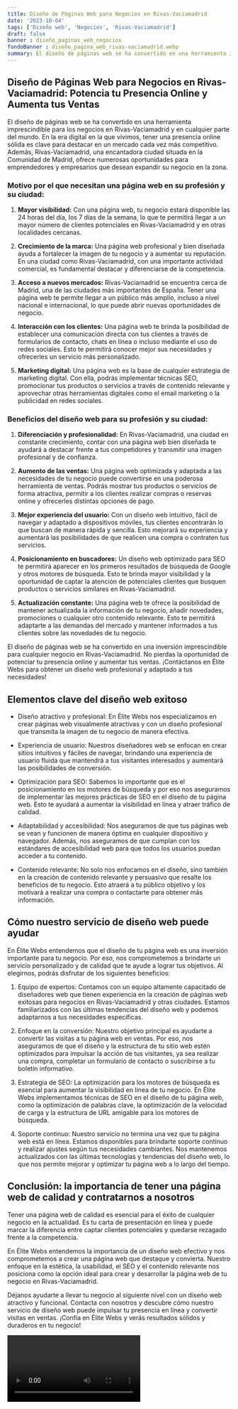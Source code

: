 ```yaml
---
title: Diseño de Páginas Web para Negocios en Rivas-Vaciamadrid
date: '2023-10-04'
tags: ['Diseño web', 'Negocios', 'Rivas-Vaciamadrid']
draft: false
banner : diseño_paginas_web_negocios
fondoBanner : diseño_pagina_web_rivas-vaciamadrid.webp
summary: El diseño de páginas web se ha convertido en una herramienta imprescindible para los negocios en RivasVaciamadrid y en cualquier parte del mundo. En la era digital en la que vivimos, tener una presencia online sólida es clave para destacar en un mercado cada vez más competitivo. Además, RivasVaciamadrid, una encantadora ciudad situada en la Comunidad de Madrid, ofrece numerosas oportunidades para emprendedores y empresarios que desean expandir su negocio en la zona.
---
```


## Diseño de Páginas Web para Negocios en Rivas-Vaciamadrid: Potencia tu Presencia Online y Aumenta tus Ventas

El diseño de páginas web se ha convertido en una herramienta imprescindible para los negocios en Rivas-Vaciamadrid y en cualquier parte del mundo. En la era digital en la que vivimos, tener una presencia online sólida es clave para destacar en un mercado cada vez más competitivo. Además, Rivas-Vaciamadrid, una encantadora ciudad situada en la Comunidad de Madrid, ofrece numerosas oportunidades para emprendedores y empresarios que desean expandir su negocio en la zona.

### Motivo por el que necesitan una página web en su profesión y su ciudad:

1. **Mayor visibilidad:** Con una página web, tu negocio estará disponible las 24 horas del día, los 7 días de la semana, lo que te permitirá llegar a un mayor número de clientes potenciales en Rivas-Vaciamadrid y en otras localidades cercanas.

2. **Crecimiento de la marca:** Una página web profesional y bien diseñada ayuda a fortalecer la imagen de tu negocio y a aumentar su reputación. En una ciudad como Rivas-Vaciamadrid, con una importante actividad comercial, es fundamental destacar y diferenciarse de la competencia.

3. **Acceso a nuevos mercados:** Rivas-Vaciamadrid se encuentra cerca de Madrid, una de las ciudades más importantes de España. Tener una página web te permite llegar a un público más amplio, incluso a nivel nacional e internacional, lo que puede abrir nuevas oportunidades de negocio.

4. **Interacción con los clientes:** Una página web te brinda la posibilidad de establecer una comunicación directa con tus clientes a través de formularios de contacto, chats en línea o incluso mediante el uso de redes sociales. Esto te permitirá conocer mejor sus necesidades y ofrecerles un servicio más personalizado.

5. **Marketing digital:** Una página web es la base de cualquier estrategia de marketing digital. Con ella, podrás implementar técnicas SEO, promocionar tus productos o servicios a través de contenido relevante y aprovechar otras herramientas digitales como el email marketing o la publicidad en redes sociales.

### Beneficios del diseño web para su profesión y su ciudad:

1. **Diferenciación y profesionalidad:** En Rivas-Vaciamadrid, una ciudad en constante crecimiento, contar con una página web bien diseñada te ayudará a destacar frente a tus competidores y transmitir una imagen profesional y de confianza.

2. **Aumento de las ventas:** Una página web optimizada y adaptada a las necesidades de tu negocio puede convertirse en una poderosa herramienta de ventas. Podrás mostrar tus productos o servicios de forma atractiva, permitir a los clientes realizar compras o reservas online y ofrecerles distintas opciones de pago.

3. **Mejor experiencia del usuario:** Con un diseño web intuitivo, fácil de navegar y adaptado a dispositivos móviles, tus clientes encontrarán lo que buscan de manera rápida y sencilla. Esto mejorará su experiencia y aumentará las posibilidades de que realicen una compra o contraten tus servicios.

4. **Posicionamiento en buscadores:** Un diseño web optimizado para SEO te permitirá aparecer en los primeros resultados de búsqueda de Google y otros motores de búsqueda. Esto te brinda mayor visibilidad y la oportunidad de captar la atención de potenciales clientes que busquen productos o servicios similares en Rivas-Vaciamadrid.

5. **Actualización constante:** Una página web te ofrece la posibilidad de mantener actualizada la información de tu negocio, añadir novedades, promociones o cualquier otro contenido relevante. Esto te permitirá adaptarte a las demandas del mercado y mantener informados a tus clientes sobre las novedades de tu negocio.

El diseño de páginas web se ha convertido en una inversión imprescindible para cualquier negocio en Rivas-Vaciamadrid. No pierdas la oportunidad de potenciar tu presencia online y aumentar tus ventas. ¡Contáctanos en Élite Webs para obtener un diseño web profesional y adaptado a tus necesidades!

<GifSeo />

<Cta />

## Elementos clave del diseño web exitoso

- Diseño atractivo y profesional: En Élite Webs nos especializamos en crear páginas web visualmente atractivas y con un diseño profesional que transmita la imagen de tu negocio de manera efectiva.

- Experiencia de usuario: Nuestros diseñadores web se enfocan en crear sitios intuitivos y fáciles de navegar, brindando una experiencia de usuario fluida que mantendrá a tus visitantes interesados y aumentará las posibilidades de conversión.

- Optimización para SEO: Sabemos lo importante que es el posicionamiento en los motores de búsqueda y por eso nos aseguramos de implementar las mejores prácticas de SEO en el diseño de tu página web. Esto te ayudará a aumentar la visibilidad en línea y atraer tráfico de calidad.

- Adaptabilidad y accesibilidad: Nos aseguramos de que tus páginas web se vean y funcionen de manera óptima en cualquier dispositivo y navegador. Además, nos aseguramos de que cumplan con los estándares de accesibilidad web para que todos los usuarios puedan acceder a tu contenido.

- Contenido relevante: No solo nos enfocamos en el diseño, sino también en la creación de contenido relevante y persuasivo que resalte los beneficios de tu negocio. Esto atraerá a tu público objetivo y los motivará a realizar una compra o contactarte para obtener más información.

## Cómo nuestro servicio de diseño web puede ayudar

En Élite Webs entendemos que el diseño de tu página web es una inversión importante para tu negocio. Por eso, nos comprometemos a brindarte un servicio personalizado y de calidad que te ayude a lograr tus objetivos. Al elegirnos, podrás disfrutar de los siguientes beneficios:

1. Equipo de expertos: Contamos con un equipo altamente capacitado de diseñadores web que tienen experiencia en la creación de páginas web exitosas para negocios en Rivas-Vaciamadrid y otras ciudades. Estamos familiarizados con las últimas tendencias del diseño web y podemos adaptarnos a tus necesidades específicas.

2. Enfoque en la conversión: Nuestro objetivo principal es ayudarte a convertir las visitas a tu página web en ventas. Por eso, nos aseguramos de que el diseño y la estructura de tu sitio web estén optimizados para impulsar la acción de tus visitantes, ya sea realizar una compra, completar un formulario de contacto o suscribirse a tu boletín informativo.

3. Estrategia de SEO: La optimización para los motores de búsqueda es esencial para aumentar la visibilidad en línea de tu negocio. En Élite Webs implementamos técnicas de SEO en el diseño de tu página web, como la optimización de palabras clave, la optimización de la velocidad de carga y la estructura de URL amigable para los motores de búsqueda.

4. Soporte continuo: Nuestro servicio no termina una vez que tu página web está en línea. Estamos disponibles para brindarte soporte continuo y realizar ajustes según tus necesidades cambiantes. Nos mantenemos actualizados con las últimas tecnologías y tendencias del diseño web, lo que nos permite mejorar y optimizar tu página web a lo largo del tiempo.

## Conclusión: la importancia de tener una página web de calidad y contratarnos a nosotros

Tener una página web de calidad es esencial para el éxito de cualquier negocio en la actualidad. Es tu carta de presentación en línea y puede marcar la diferencia entre captar clientes potenciales y quedarse rezagado frente a la competencia.

En Élite Webs entendemos la importancia de un diseño web efectivo y nos comprometemos a crear una página web que destaque y convierta. Nuestro enfoque en la estética, la usabilidad, el SEO y el contenido relevante nos posiciona como la opción ideal para crear y desarrollar la página web de tu negocio en Rivas-Vaciamadrid.

Déjanos ayudarte a llevar tu negocio al siguiente nivel con un diseño web atractivo y funcional. Contacta con nosotros y descubre cómo nuestro servicio de diseño web puede impulsar tu presencia en línea y convertir visitas en ventas. ¡Confía en Élite Webs y verás resultados sólidos y duraderos en tu negocio!

<Video />

<CtaBot job='Negocios' city='Rivas-Vaciamadrid'/>

<Gmaps query='Rivas-Vaciamadrid+españa+maps' />